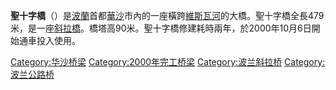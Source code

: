 {{Infobox bridge
|bridge_name   = 聖十字橋
|native_name   = Most Świętokrzyski
|native_name_lang = pl
|image         = Most Świętokrzyski 2011.jpg
|caption       = 从河的左岸看聖十字橋
|carries       = 机动车、非机动车、行人
|crosses       = [[維斯瓦河|維斯瓦河]]
|locale        = [[波兰|波兰]][[华沙|华沙]]
|coordinates   = {{coord|52|14|31|N|21|02|06|E |display=inline,title |scale:10000_region:PL_type:landmark}}
|maint         = Trasa Świętokrzyska Sp. z o.o.
|design        = 
|mainspan      = {{convert|180|m|ft}}
|length        = {{convert|479|m|ft}}
|width         = {{convert|30|m|ft}}
|height        = 
|load          = 
|clearance     = 
|below         = 
|traffic       = 
|begin         = 1998年10月5日
|complete      = 2000年10月5日
|open          = 2000年10月6日
|closed        = 
}}
'''聖十字橋'''（{{lang-pl|most Świętokrzyski}}）是[[波蘭|波蘭]]首都[[華沙|華沙]]市內的一座橫跨[[維斯瓦河|維斯瓦河]]的大橋。聖十字橋全長479米，是一座[[斜拉橋|斜拉橋]]。橋塔高90米。聖十字橋修建耗時兩年，於2000年10月6日開始通車投入使用。
[[Category:华沙桥梁|Category:华沙桥梁]]
[[Category:2000年完工桥梁|Category:2000年完工桥梁]]
[[Category:波兰斜拉桥|Category:波兰斜拉桥]]
[[Category:波兰公路桥|Category:波兰公路桥]]
